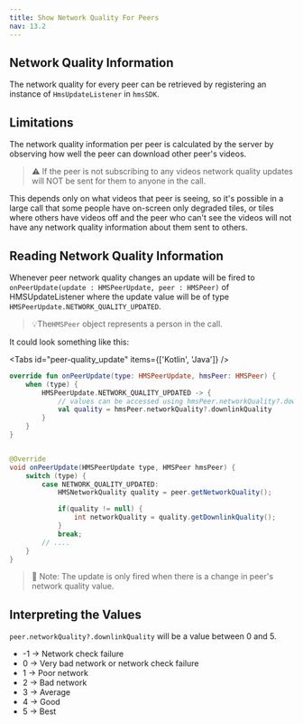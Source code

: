 ```yaml
---
title: Show Network Quality For Peers
nav: 13.2
---
```


## Network Quality Information

The network quality for every peer can be retrieved by registering an instance of `HmsUpdateListener` in `hmsSDK`.

## Limitations

The network quality information per peer is calculated by the server by observing how well the peer can download other peer's videos.

> ⚠️ If the peer is not subscribing to any videos network quality updates will NOT be sent for them to anyone in the call.

This depends only on what videos that peer is seeing, so it's possible in a large call that some people have on-screen only degraded tiles, or tiles where others have videos off and the peer who can't see the videos will not have any network quality information about them sent to others.

## Reading Network Quality Information

Whenever peer network quality changes an update will be fired to `onPeerUpdate(update : HMSPeerUpdate, peer : HMSPeer)`
of HMSUpdateListener where the update value will be of type `HMSPeerUpdate.NETWORK_QUALITY_UPDATED`.

> 💡The`HMSPeer` object represents a person in the call.

It could look something like this:

<Tabs id="peer-quality_update" items={['Kotlin', 'Java']} />

<Tab id='peer-quality_update-0'>

```kotlin
override fun onPeerUpdate(type: HMSPeerUpdate, hmsPeer: HMSPeer) {
    when (type) {
        HMSPeerUpdate.NETWORK_QUALITY_UPDATED -> {
            // values can be accessed using hmsPeer.networkQuality?.downlinkQuality
            val quality = hmsPeer.networkQuality?.downlinkQuality
        }
    }
}

```

</Tab>

<Tab id='peer-quality_update-1'>

```java

@Override
void onPeerUpdate(HMSPeerUpdate type, HMSPeer hmsPeer) {
    switch (type) {
        case NETWORK_QUALITY_UPDATED:
            HMSNetworkQuality quality = peer.getNetworkQuality();

            if(quality != null) {
                int networkQuality = quality.getDownlinkQuality();
            }
            break;
        // ....
    }
}

```

</Tab>

> 🔑 Note: The update is only fired when there is a change in peer's network quality value.

## Interpreting the Values

`peer.networkQuality?.downlinkQuality` will be a value between 0 and 5.

-   -1 -> Network check failure
-   0 -> Very bad network or network check failure
-   1 -> Poor network
-   2 -> Bad network
-   3 -> Average
-   4 -> Good
-   5 -> Best
